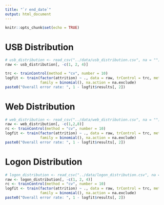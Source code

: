 ```yaml
---
title: "`r end_date`"
output: html_document
---
```


```r
knitr::opts_chunk$set(echo = TRUE)
```

# USB Distribution

```r

# usb_distribution <- read_csv("../data/usb_distribution.csv", na = "")
raw <- usb_distribution[, -c(1, 2, 4)]

trc <- trainControl(method = "cv", number = 10)
logfit <- train(factor(attrition) ~ ., data = raw, trControl = trc, method = "glm",
                family = binomial(), na.action = na.exclude) 
paste0("Overall error rate: ", 1 - logfit$results[, 2])

```

# Web Distribution

```r

# web_distribution <- read_csv("../data/web_distribution.csv", na = "")
raw <- web_distribution[, -c(1,2,8)]
rc <- trainControl(method = "cv", number = 10)
logfit <- train(factor(attrition) ~ ., data = raw, trControl = trc, method = "glm",
                family = binomial(), na.action = na.exclude)  
paste0("Overall error rate: ", 1 - logfit$results[, 2])

```

# Logon Distribution

```r

# logon_distribution <- read_csv("../data/logon_distribution.csv", na = "")
raw <- logon_distribution[, -c(1, 2, 4)]
rc <- trainControl(method = "cv", number = 10)
logfit <- train(factor(attrition) ~ ., data = raw, trControl = trc, method = "glm",
                family = binomial(), na.action = na.exclude)  
paste0("Overall error rate: ", 1 - logfit$results[, 2])

```

